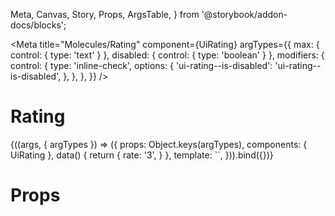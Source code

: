   Meta, Canvas, Story, Props, ArgsTable,
} from '@storybook/addon-docs/blocks';

<Meta
  title="Molecules/Rating"
  component={UiRating}
  argTypes={{
    max: { control: { type: 'text' } },
    disabled: { control: { type: 'boolean' } },
    modifiers: {
      control: {
        type: 'inline-check',
        options: {
          'ui-rating--is-disabled': 'ui-rating--is-disabled',
        },
      },
    },
  }}
/>

# Rating

<Canvas>
  <Story
    name="Common"
    args={{
      max: '5',
      disabled: false,
    }}
  >
    {((args, { argTypes }) => ({
      props: Object.keys(argTypes),
      components: { UiRating },
      data() {
        return {
          rate: '3',
        }
      },
      template: `<UiRating
        v-model="rate"
        :class="modifiers"
        :radio-attrs="{disabled: disabled}"
        :max="max"
      />`,
    })).bind({})}
  </Story>
</Canvas>

# Props

<Props of={UiRating} />
